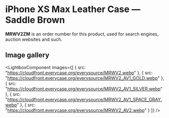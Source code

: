 
# iPhone XS Max Leather Case — Saddle Brown

<Callout type='info' emoji='👉🏻'>**MRWV2ZM** is an order number for this product, used for search engines, auction websites and such.</Callout>

## Image gallery

<LightboxComponent
    images={[
      {
        src: "https://cloudfront.everycase.org/everysource/MRWV2.webp"
      },
      {
        src: "https://cloudfront.everycase.org/everysource/MRWV2_AV1_GOLD.webp"
      },
      {
        src: "https://cloudfront.everycase.org/everysource/MRWV2_AV1_SILVER.webp"
      },
      {
        src: "https://cloudfront.everycase.org/everysource/MRWV2_AV1_SPACE_GRAY.webp"
      },
      {
        src: "https://cloudfront.everycase.org/everysource/MRWV2_AV2.webp"
      }
    ]}
  />
